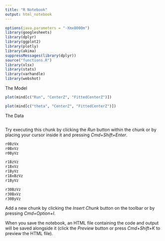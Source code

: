 ```yaml
---
title: "R Notebook"
output: html_notebook
---
```

```r
options(java.parameters = "-Xmx8000m")
library(googlesheets)
library(dplyr)
library(ggplot2)
library(plotly)
library(akima)
suppressMessages(library(dplyr))
source("functions.R")
library(xlsx)
library(stats)
library(varhandle)
library(webshot)
```

The Model

```r
plot(mind[c("Run", "CenterZ", "FittedCenterZ")])
```
```r
plot(mind[c("theta", "CenterZ", "FittedCenterZ")])
```


The Data

```r

```



Try executing this chunk by clicking the *Run* button within the chunk or by placing your cursor inside it and pressing *Cmd+Shift+Enter*. 

```r
r0BzVx
r0BxVz
r0ByVz

r1BzVz
r1BxVz
r1ByVz
r1BxBzVz
r1ByVz

r30BzVz
r30BxVz
r30ByVz
```

Add a new chunk by clicking the *Insert Chunk* button on the toolbar or by pressing *Cmd+Option+I*.

When you save the notebook, an HTML file containing the code and output will be saved alongside it (click the *Preview* button or press *Cmd+Shift+K* to preview the HTML file).
